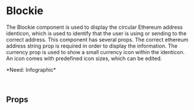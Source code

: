 

# Blockie
The Blockie component is used to display the circular Ethereum address identicon, which is used to identify that the user is using or sending to the correct address. This component has several props. The correct ethereum address string prop is required in order to display the information. The currency prop is used to show a small currency icon within the identicon.
An icon comes with predefined icon sizes, which can be edited.
<p>*Need: Infographic*</p>

<br />

## Props
<Props of={Blockie} />
<Preview><Story id="blockie--blockie" /></Preview>

